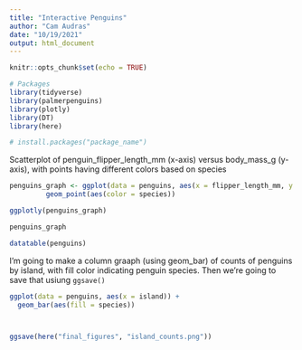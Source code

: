 ```yaml
---
title: "Interactive Penguins"
author: "Cam Audras"
date: "10/19/2021"
output: html_document
---
```


```r
knitr::opts_chunk$set(echo = TRUE)

# Packages
library(tidyverse)
library(palmerpenguins)
library(plotly)
library(DT)
library(here)

# install.packages("package_name")
```

Scatterplot of penguin_flipper_length_mm (x-axis) versus body_mass_g (y-axis), with points having different colors based on species
```r
penguins_graph <- ggplot(data = penguins, aes(x = flipper_length_mm, y = body_mass_g)) +
         geom_point(aes(color = species))

ggplotly(penguins_graph)

penguins_graph
```
```r
datatable(penguins)
```

I'm going to make a column graaph (using geom_bar) of counts of penguins by island, with fill color indicating penguin species. Then we're going to save that usiung `ggsave()`

```r
ggplot(data = penguins, aes(x = island)) +
  geom_bar(aes(fill = species))



ggsave(here("final_figures", "island_counts.png"))
```

